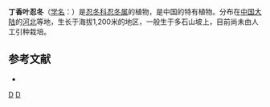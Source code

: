 {{Speciesbox 
| genus = Lonicera
| species = oblata
| authority = Hao
}}

'''丁香叶忍冬'''（[[学名|学名]]：{{lang|la|''Lonicera oblata''}}）是[[忍冬科|忍冬科]][[忍冬属|忍冬属]]的植物，是中国的特有植物。分布在[[中国大陆|中国大陆]]的[[河北|河北]]等地，生长于海拔1,200米的地区，一般生于多石山坡上，目前尚未由人工引种栽培。

== 参考文献 ==
<div class="references-small">
* {{cite web| url =http://www.bioinfo.cn/db05/KmzwSpecies.php?action=view&id=3523| title =丁香叶忍冬| work =《中国高等植物数据库全库》| publisher =中国科学院微生物研究所| author =昆明植物研究所| accessdate =2009-02-19| deadurl =yes| archiveurl =https://web.archive.org/web/20160305080617/http://www.bioinfo.cn/db05/KmzwSpecies.php?action=view&id=3523| archivedate =2016-03-05}}
</div>
{{Taxonbar|from=Q10864434}}

[[Category:忍冬属|D]]
[[Category:中國特有植物|D]]